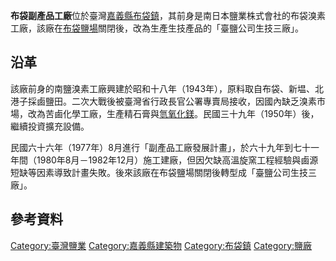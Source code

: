 {{Onesource|time=2015-08-15T16:20:59+00:00}}
{{Expand|time=2015-08-15T16:20:59+00:00}}

'''布袋副產品工廠'''位於臺灣[[嘉義縣|嘉義縣]][[布袋鎮|布袋鎮]]，其前身是南日本鹽業株式會社的布袋溴素工廠，該廠在[[布袋鹽場|布袋鹽場]]關閉後，改為生產生技產品的「臺鹽公司生技三廠」。{{r|鹽}}

== 沿革 ==
該廠前身的南鹽溴素工廠興建於昭和十八年（1943年），原料取自布袋、新塭、北港子採鹵鹽田。二次大戰後被臺灣省行政長官公署專賣局接收，因國內缺乏溴素市場，改為苦鹵化學工廠，生產精石膏與[[氫氧化鎂|氫氧化鎂]]。民國三十九年（1950年）後，繼續投資擴充設備。{{r|鹽}}

民國六十六年（1977年）8月進行「副產品工廠發展計畫」，於六十九年到七十一年間（1980年8月－1982年12月）施工建廠，但因欠缺高溫旋窯工程經驗與鹵源短缺等因素導致計畫失敗。後來該廠在布袋鹽場關閉後轉型成「臺鹽公司生技三廠」。{{r|鹽}}

== 參考資料 ==
{{reflist|2|refs=
<ref name="鹽">{{cite book|author=張復明、方俊育 |title=《台灣的鹽業》 |publisher=遠足文化 |location=台北縣新店市 |isbn=978-986-6731-20-4 |page=121、123頁|date=2008年11月}}</ref>
}}

{{臺灣鹽業}}

[[Category:臺灣鹽業|Category:臺灣鹽業]]
[[Category:嘉義縣建築物|Category:嘉義縣建築物]]
[[Category:布袋鎮|Category:布袋鎮]]
[[Category:鹽廠|Category:鹽廠]]